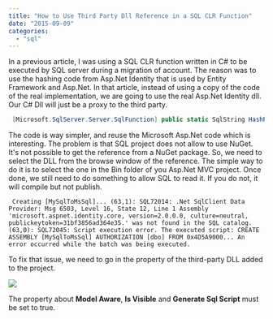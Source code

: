 ```yaml
---
title: "How to Use Third Party Dll Reference in a SQL CLR Function"
date: "2015-09-09"
categories: 
  - "sql"
---
```


In a previous article, I was using a SQL CLR function written in C# to be executed by SQL server during a migration of account. The reason was to use the hashing code from Asp.Net Identity that is used by Entity Framework and Asp.Net. In that article, instead of using a copy of the code of the real implementation, we are going to use the real Asp.Net Identity dll. Our C# Dll will just be a proxy to the third party.


```csharp
 [Microsoft.SqlServer.Server.SqlFunction] public static SqlString HashPassword2(string plainPassword) { var hasher = new Microsoft.AspNet.Identity.PasswordHasher(); return hasher.HashPassword(plainPassword); } 
```

The code is way simpler, and reuse the Microsoft Asp.Net code which is interesting. The problem is that SQL project does not allow to use NuGet. It's not possible to get the reference from a NuGet package. So, we need to select the DLL from the browse window of the reference. The simple way to do it is to select the one in the Bin folder of you Asp.Net MVC project. Once done, we still need to do something to allow SQL to read it. If you do not, it will compile but not publish.

``` 
 Creating [MySqlToMsSql]... (63,1): SQL72014: .Net SqlClient Data Provider: Msg 6503, Level 16, State 12, Line 1 Assembly 'microsoft.aspnet.identity.core, version=2.0.0.0, culture=neutral, publickeytoken=31bf3856ad364e35.' was not found in the SQL catalog. (63,0): SQL72045: Script execution error. The executed script: CREATE ASSEMBLY [MySqlToMsSql] AUTHORIZATION [dbo] FROM 0x4D5A9000... An error occurred while the batch was being executed. 
``` 

To fix that issue, we need to go in the property of the third-party DLL added to the project.

![](images/PropertyOfThirdParty-400x130.png)

The property about **Model Aware**, **Is Visible** and **Generate Sql Script** must be set to true.
